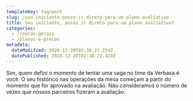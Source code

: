 ```yaml
---
templateKey: faq/post
slug: /sou-iniciante-posso-ir-direto-para-um-plano-avaliativo
title: Sou iniciante, posso ir direto para um plano avaliativo?
categories:
  - /regras-gerais
  - /planos-e-precos
metadata:
  dateModified: 2020-12-20T02:38:22.254Z
  datePublished: 2020-12-20T02:38:22.419Z
---
```

Sim, quem defini o momento de tentar uma vaga no time da Verbasa é você. O seu histórico nas operações da mesa começam a partir do momento que for aprovado na avaliação. Não consideramos o número de vezes que nossos parceiros fizeram a avaliação.